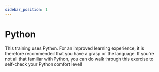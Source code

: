 ```yaml
---
sidebar_position: 1
---
```


# Python
This training uses Python.
For an improved learning experience, it is therefore recommended that you have a grasp on the language.
If you're not all that familiar with Python, you can do walk through this exercise to self-check your Python comfort level!

